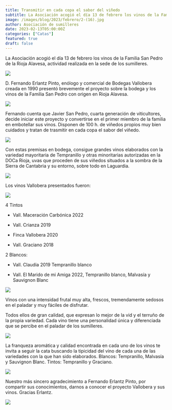 ```yaml
---
title: Transmitir en cada copa el sabor del viñedo
subtitle: La Asociación acogió el día 13 de febrero los vinos de la Familia San Pedro de la Rioja Alavesa
image: /images/blog/2023/febrero/2-(16).jpg
author: Asociación de sumilleres
date: 2023-02-13T05:00:00Z
categories: ["Catas"]
featured: true
draft: false
---
```


La Asociación acogió el día 13 de febrero los vinos de la Familia San Pedro de la Rioja Alavesa, actividad realizada en la sede de los sumilleres.

<image src="../../../public/images/blog/2023/febrero/2-(9).jpg" />

D. Fernando Erlantz Pinto, enólogo y comercial de Bodegas Vallobera   creada en 1990 presentó brevemente el proyecto sobre la bodega y los vinos de la Familia San Pedro con origen en Rioja Alavesa.

<image src="../../../public/images/blog/2023/febrero/2-(10).jpg" />

Fernando cuenta que Javier San Pedro, cuarta generación de viticultores, decide iniciar este proyecto y convertirse en el primer miembro de la familia en embotellar sus vinos. Disponen de 100 h. de viñedos propios muy bien cuidados y tratan de trasmitir en cada copa el sabor del viñedo. 

<image src="../../../public/images/blog/2023/febrero/2-(12).jpg" />

Con estas premisas en bodega, consigue grandes vinos elaborados con la variedad mayoritaria de Tempranillo y otras minoritarias autorizadas en la DOCa Rioja, uvas que proceden de sus viñedos situados a la sombra de la Sierra de Cantabria y su entorno, sobre todo en Laguardia.

<image src="../../../public/images/blog/2023/febrero/2-(13).jpg" />

Los vinos Vallobera presentados fueron:

<image src="../../../public/images/blog/2023/febrero/2-(16).jpg" />

4 Tintos

- Vall. Maceración Carbónica 2022

- Vall. Crianza 2019

- Finca Vallobera 2020

- Vall. Graciano 2018

2 Blancos:

- Vall. Claudia 2019 Tempranillo blanco

- Vall. El Marido de mi Amiga 2022, Tempranillo blanco, Malvasía y Sauvignon Blanc

<image src="../../../public/images/blog/2023/febrero/2-(11).jpg" />

Vinos con una intensidad frutal muy alta, frescos, tremendamente sedosos en el paladar y muy fáciles de disfrutar.

Todos ellos de gran calidad, que expresan lo mejor de la vid y el terruño de la propia variedad. Cada vino tiene una personalidad única y diferenciada que se percibe en el paladar de los sumilleres.

<image src="../../../public/images/blog/2023/febrero/2-(14).jpg" />

La franqueza aromática y calidad encontrada en cada uno de los vinos te invita a seguir la cata buscando la tipicidad del vino de cada una de las variedades con la que han sido elaborados. Blancos: Tempranillo, Malvasía y Sauvignon Blanc. Tintos: Tempranillo y Graciano.

<image src="../../../public/images/blog/2023/febrero/2-(18).jpg" />

Nuestro más sincero agradecimiento a Fernando Erlantz Pinto, por compartir sus conocimientos, darnos a conocer el proyecto Vallobera y sus vinos. Gracias Erlantz. 

<image src="../../../public/images/blog/2023/febrero/2-(15).jpg" />